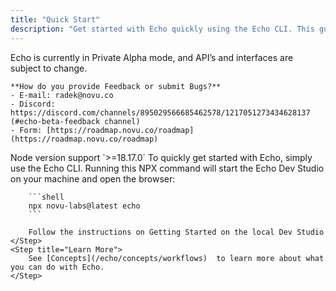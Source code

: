 ```yaml
---
title: "Quick Start"
description: "Get started with Echo quickly using the Echo CLI. This guide will help you get started with Echo and develop locally."
---
```


<Warning>
    Echo is currently in Private Alpha mode, and API’s and interfaces are subject to change.

    **How do you provide Feedback or submit Bugs?**
    - E-mail: radek@novu.co
    - Discord: https://discord.com/channels/895029566685462578/1217051273434628137 (#echo-beta-feedback channel)
    - Form: [https://roadmap.novu.co/roadmap](https://roadmap.novu.co/roadmap)
</Warning>

<Note>
    Node version support `>=18.17.0`
</Note>

<Steps>
    <Step title="Run Dev Studio">
        To quickly get started with Echo, simply use the Echo CLI. Running this NPX command will start the Echo Dev Studio on your machine and open the browser:

        ```shell
        npx novu-labs@latest echo
        ```

        Follow the instructions on Getting Started on the local Dev Studio
    </Step>
    <Step title="Learn More">
        See [Concepts](/echo/concepts/workflows)  to learn more about what you can do with Echo.
    </Step>
</Steps>


